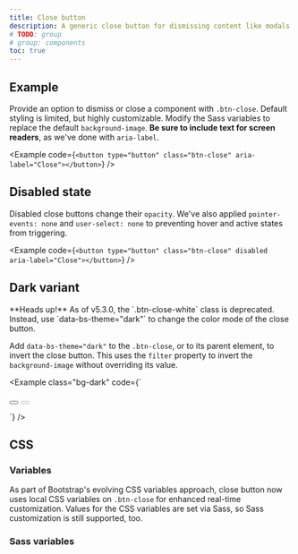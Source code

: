 ```yaml
---
title: Close button
description: A generic close button for dismissing content like modals and alerts.
# TODO: group
# group: components
toc: true
---
```


## Example

Provide an option to dismiss or close a component with `.btn-close`. Default styling is limited, but highly customizable. Modify the Sass variables to replace the default `background-image`. **Be sure to include text for screen readers**, as we've done with `aria-label`.

<Example code={`<button type="button" class="btn-close" aria-label="Close"></button>`} />

## Disabled state

Disabled close buttons change their `opacity`. We've also applied `pointer-events: none` and `user-select: none` to preventing hover and active states from triggering.

<Example code={`<button type="button" class="btn-close" disabled aria-label="Close"></button>`} />

## Dark variant

<Callout>
**Heads up!** As of v5.3.0, the `.btn-close-white` class is deprecated. Instead, use `data-bs-theme="dark"` to change the color mode of the close button.
</Callout>

Add `data-bs-theme="dark"` to the `.btn-close`, or to its parent element, to invert the close button. This uses the `filter` property to invert the `background-image` without overriding its value.

<Example class="bg-dark" code={`<div data-bs-theme="dark">
  <button type="button" class="btn-close" aria-label="Close"></button>
  <button type="button" class="btn-close" disabled aria-label="Close"></button>
</div>`} />

## CSS

### Variables

<AddedIn version="5.3.0" />

As part of Bootstrap's evolving CSS variables approach, close button now uses local CSS variables on `.btn-close` for enhanced real-time customization. Values for the CSS variables are set via Sass, so Sass customization is still supported, too.

<ScssDocs name="close-css-vars" file="scss/_close.scss" />

### Sass variables

<ScssDocs name="close-variables" file="scss/_variables.scss" />
